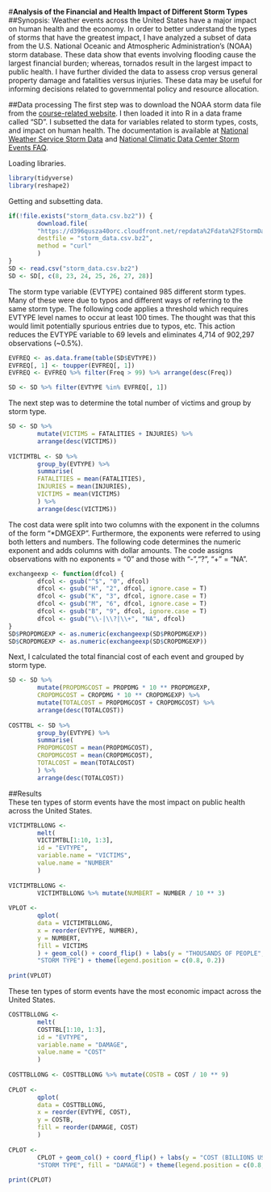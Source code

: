 #**Analysis of the Financial and Health Impact of Different Storm Types**  
##Synopsis: 
Weather events across the United States have a major impact on human health and the economy. In order to better understand the types of storms that have the greatest impact, I have analyzed a subset of data from the U.S. National Oceanic and Atmospheric Administration's (NOAA) storm database. These data show that events involving flooding cause the largest financial burden; whereas, tornados result in the largest impact to public health. I have further divided the data to assess crop versus general property damage and fatalities versus injuries. These data may be useful for informing decisions related to governmental policy and resource allocation.  
  

##Data processing
The first step was to download the NOAA storm data file from the [course-related website][1]. I then loaded it into R in a data frame called "SD". I subsetted the data for variables related to storm types, costs, and impact on human health. The documentation is available at [National Weather Service Storm Data][2] and [National Climatic Data Center Storm Events FAQ][3]. 

[1]: https://d396qusza40orc.cloudfront.net/repdata%2Fdata%2FStormData.csv.bz2
[2]: https://d396qusza40orc.cloudfront.net/repdata%2Fpeer2_doc%2Fpd01016005curr.pdf
[3]: https://d396qusza40orc.cloudfront.net/repdata%2Fpeer2_doc%2FNCDC%20Storm%20Events-FAQ%20Page.pdf

Loading libraries.  
```r
library(tidyverse)
library(reshape2)
```
  
Getting and subsetting data.  
```r
if(!file.exists("storm_data.csv.bz2")) {
        download.file(
        "https://d396qusza40orc.cloudfront.net/repdata%2Fdata%2FStormData.csv.bz2",
        destfile = "storm_data.csv.bz2",
        method = "curl"
        )
}
SD <- read.csv("storm_data.csv.bz2")
SD <- SD[, c(8, 23, 24, 25, 26, 27, 28)]
```
  
The storm type variable (EVTYPE) contained 985 different storm types. Many of these were due to typos and different ways of referring to the same storm type. The following code applies a threshold which requires EVTYPE level names to occur at least 100 times. The thought was that this would limit potentially spurious entries due to typos, etc. This action reduces the EVTYPE variable to 69 levels and eliminates 4,714 of 902,297 observations (~0.5%). 
```r
EVFREQ <- as.data.frame(table(SD$EVTYPE))
EVFREQ[, 1] <- toupper(EVFREQ[, 1])
EVFREQ <- EVFREQ %>% filter(Freq > 99) %>% arrange(desc(Freq))

SD <- SD %>% filter(EVTYPE %in% EVFREQ[, 1])
```
  
The next step was to determine the total number of victims and group by storm type.   
```r
SD <- SD %>%
        mutate(VICTIMS = FATALITIES + INJURIES) %>%
        arrange(desc(VICTIMS))
        
VICTIMTBL <- SD %>%
        group_by(EVTYPE) %>%
        summarise(
        FATALITIES = mean(FATALITIES),
        INJURIES = mean(INJURIES),
        VICTIMS = mean(VICTIMS)
        ) %>%
        arrange(desc(VICTIMS))
```
  
The cost data were split into two columns with the exponent in the columns of the form "*DMGEXP". Furthermore, the exponents were referred to using both letters and numbers. The following code determines the numeric exponent and adds columns with dollar amounts. The code assigns observations with no exponents = "0" and those with "-","?", "+" = "NA".  
```r
exchangeexp <- function(dfcol) {
        dfcol <- gsub("^$", "0", dfcol)
        dfcol <- gsub("H", "2", dfcol, ignore.case = T)
        dfcol <- gsub("K", "3", dfcol, ignore.case = T)
        dfcol <- gsub("M", "6", dfcol, ignore.case = T)
        dfcol <- gsub("B", "9", dfcol, ignore.case = T)
        dfcol <- gsub("\\-|\\?|\\+", "NA", dfcol)
}
SD$PROPDMGEXP <- as.numeric(exchangeexp(SD$PROPDMGEXP))
SD$CROPDMGEXP <- as.numeric(exchangeexp(SD$CROPDMGEXP))
```
  
Next, I calculated the total financial cost of each event and grouped by storm type.  
```r
SD <- SD %>%
        mutate(PROPDMGCOST = PROPDMG * 10 ** PROPDMGEXP,
        CROPDMGCOST = CROPDMG * 10 ** CROPDMGEXP) %>%
        mutate(TOTALCOST = PROPDMGCOST + CROPDMGCOST) %>%
        arrange(desc(TOTALCOST))
        
COSTTBL <- SD %>%
        group_by(EVTYPE) %>%
        summarise(
        PROPDMGCOST = mean(PROPDMGCOST),
        CROPDMGCOST = mean(CROPDMGCOST),
        TOTALCOST = mean(TOTALCOST)
        ) %>%
        arrange(desc(TOTALCOST))
```
  

##Results  
These ten types of storm events have the most impact on public health across the United States.  
```r
VICTIMTBLLONG <-
        melt(
        VICTIMTBL[1:10, 1:3],
        id = "EVTYPE",
        variable.name = "VICTIMS",
        value.name = "NUMBER"
        )
        
VICTIMTBLLONG <-
        VICTIMTBLLONG %>% mutate(NUMBERT = NUMBER / 10 ** 3)
        
VPLOT <-
        qplot(
        data = VICTIMTBLLONG,
        x = reorder(EVTYPE, NUMBER),
        y = NUMBERT,
        fill = VICTIMS
        ) + geom_col() + coord_flip() + labs(y = "THOUSANDS OF PEOPLE", x =
        "STORM TYPE") + theme(legend.position = c(0.8, 0.2))
        
print(VPLOT)
```
  
  
These ten types of storm events have the most economic impact across the United States.  
```r
COSTTBLLONG <-
        melt(
        COSTTBL[1:10, 1:3],
        id = "EVTYPE",
        variable.name = "DAMAGE",
        value.name = "COST"
        )
        
COSTTBLLONG <- COSTTBLLONG %>% mutate(COSTB = COST / 10 ** 9)
        
CPLOT <-
        qplot(
        data = COSTTBLLONG,
        x = reorder(EVTYPE, COST),
        y = COSTB,
        fill = reorder(DAMAGE, COST)
        )
        
CPLOT <-
        CPLOT + geom_col() + coord_flip() + labs(y = "COST (BILLIONS USD)", x =
        "STORM TYPE", fill = "DAMAGE") + theme(legend.position = c(0.8, 0.2))
        
print(CPLOT)
```

